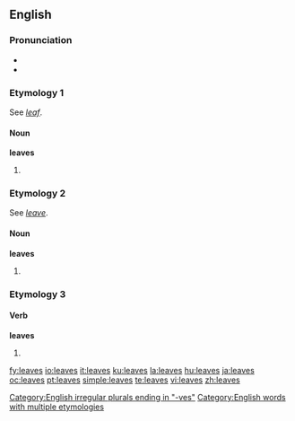 ==English==

{{rank|trust|perfectly|fixed|851|leaves|chair|date|summer}}

===Pronunciation===
*{{IPA|/liːvz/}}
*{{audio|en-us-leaves.ogg|Audio (US)}}

===Etymology 1===
See ''[[leaf]]''.

====Noun====
{{wikipedia}}
'''leaves'''

# {{plural of|[[leaf]]}}

===Etymology 2===
See ''[[leave]]''.

====Noun====
'''leaves'''

# {{plural of|[[leave]]}}

===Etymology 3===
====Verb====
'''leaves'''
# {{third-person singular of|[[leave]]}}

[[Category:English irregular plurals ending in "-ves"]]
[[Category:English words with multiple etymologies]]

[[fy:leaves]]
[[io:leaves]]
[[it:leaves]]
[[ku:leaves]]
[[la:leaves]]
[[hu:leaves]]
[[ja:leaves]]
[[oc:leaves]]
[[pt:leaves]]
[[simple:leaves]]
[[te:leaves]]
[[vi:leaves]]
[[zh:leaves]]